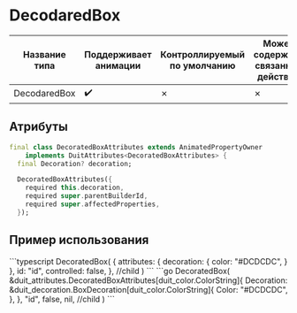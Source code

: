 
# DecodaredBox

| Название типа| Поддерживает анимации | Контроллируемый по умолчанию | Может содержать связанное действие | Ссылка |
| - | - | - | - | - |
| DecodaredBox | :heavy_check_mark: | &cross; | &cross; | [link](https://api.flutter.dev/flutter/widgets/DecoratedBox-class.html) |

## Атрибуты

```dart
final class DecoratedBoxAttributes extends AnimatedPropertyOwner
    implements DuitAttributes<DecoratedBoxAttributes> {
  final Decoration? decoration;

  DecoratedBoxAttributes({
    required this.decoration,
    required super.parentBuilderId,
    required super.affectedProperties,
  });
```

## Пример использования

<Tabs groupId="lang">
  <TabItem value="ts" label="TypeScript" default>
    ```typescript
    DecoratedBox(
        {
            attributes: {
            decoration: {
                color: "#DCDCDC",
            }
            },
            id: "id",
            controlled: false,
        },
        //child
    )
    ```
  </TabItem>
  <TabItem value="go" label="Go">
    ```go
	DecoratedBox(
		&duit_attributes.DecoratedBoxAttributes[duit_color.ColorString]{
			Decoration: &duit_decoration.BoxDecoration[duit_color.ColorString]{
				Color: "#DCDCDC",
			},
		},
		"id",
		false,
		nil, //child
	)
    ```
  </TabItem>
</Tabs>


